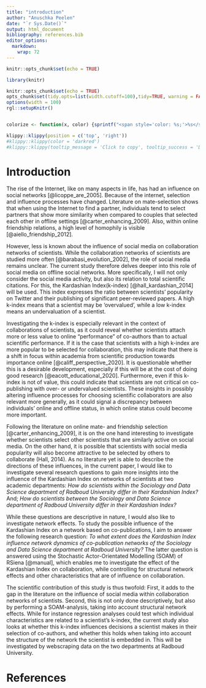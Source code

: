 ```yaml
---
title: "introduction"
author: "Anuschka Peelen"
date: "`r Sys.Date()`"
output: html_document
bibliography: references.bib
editor_options: 
  markdown: 
    wrap: 72
---
```


```r
knitr::opts_chunk$set(echo = TRUE)
```

```r
library(knitr)

knitr::opts_chunk$set(echo = TRUE)
opts_chunk$set(tidy.opts=list(width.cutoff=100),tidy=TRUE, warning = FALSE, message = FALSE,comment = "#>", cache=TRUE, class.source=c("test"), class.output=c("test2"))
options(width = 100)
rgl::setupKnitr()


colorize <- function(x, color) {sprintf("<span style='color: %s;'>%s</span>", color, x) }
```

```r
klippy::klippy(position = c('top', 'right'))
#klippy::klippy(color = 'darkred')
#klippy::klippy(tooltip_message = 'Click to copy', tooltip_success = 'Done')
```

# Introduction

The rise of the Internet, like on many aspects in life, has had an
influence on social networks [@licoppe_are_2005]. Because of the
internet, selection and influence processes have changed. Literature on
mate-selection shows that when using the Internet to find a partner,
individuals tend to select partners that show more similarity when
compared to couples that selected each other in offline settings [@carter_enhancing_2009]. Also, within online friendship relations, a high
level of homophily is visible [@aiello_friendship_2012].

However, less is known about the influence of social media on
collaboration networks of scientists. While the collaboration networks
of scientists are studied more often [@barabasi_evolution_2002], the
role of social media remains unclear. The current study therefore delves
deeper into this role of social media on offline social networks. More
specifically, I will not only consider the social media activity, but
also its relation to total scientific citations. For this, the
Kardashian Index(k-index) [@hall_kardashian_2014] will be used. This index
expresses the ratio between scientists' popularity on Twitter and their
publishing of significant peer-reviewed papers. A high k-index means
that a scientist may be 'overvalued', while a low k-index means an
undervaluation of a scientist.

Investigating the k-index is especially relevant in the context of
collaborations of scientists, as it could reveal whether scientists
attach more or less value to online "performance" of co-authors than to
actual scientific performance. If it is the case that scientists with a
high k-index are more popular to be selected for collaboration, this may
indicate that there is a shift in focus within academia from scientific
production towards importance online [@califf_perspective_2020]. It is questionable
whether this is a desirable development, especially if this will be at
the cost of doing good research [@eacott_educational_2020]. Furthermore, even if
this k-index is not of value, this could indicate that scientists are
not critical on co-publishing with over- or undervalued scientists.
These insights in possibly altering influence processes for choosing
scientific collaborators are also relevant more generally, as it could
signal a discrepancy between individuals' online and offline status, in
which online status could become more important.

Following the literature on online mate- and friendship selection
[@carter_enhancing_2009], it is on the one hand interesting to
investigate whether scientists select other scientists that are
similarly active on social media. On the other hand, it is possible that
scientists with social media popularity will also become attractive to
be selected by others to collaborate (Hall, 2014). As no literature yet
is able to describe the directions of these influences, in the current
paper, I would like to investigate several research questions to gain
more insights into the influence of the Kardashian Index on networks of
scientists at two academic departments: *How do scientists within the
Sociology and Data Science department of Radboud University differ in
their Kardashian Index?* And; *How do scientists between the Sociology
and Data Science department of Radboud University differ in their
Kardashian Index?*

While these questions are descriptive in nature, I would also like to
investigate network effects. To study the possible influence of the
Kardashian Index on a network based on co-publications, I aim to answer
the following research question: *To what extent does the Kardashian
Index influence network dynamics of co-publication networks of the
Sociology and Data Science department at Radboud University?* The latter
question is answered using the Stochastic Actor-Orientated Modelling
(SOAM) of RSiena [@manual], which enables me to investigate
the effect of the Kardashian Index on collaboration, while controlling
for structural network effects and other characteristics that are of
influence on collaboration.

The scientific contribution of this study is thus twofold: First, it
adds to the gap in the literature on the influence of social media
within collaboration networks of scientists. Second, this is not only
done descriptively, but also by performing a SOAM-analysis, taking into
account structural network effects. While for instance regression
analyses could test which individual characteristics are related to a
scientist's k-index, the current study also looks at whether this
k-index influences decisions a scientist makes in their selection of
co-authors, and whether this holds when taking into account the
structure of the network the scientist is embedded in. This will be
investigated by webscraping data on the two departments at Radboud
University.

# References

